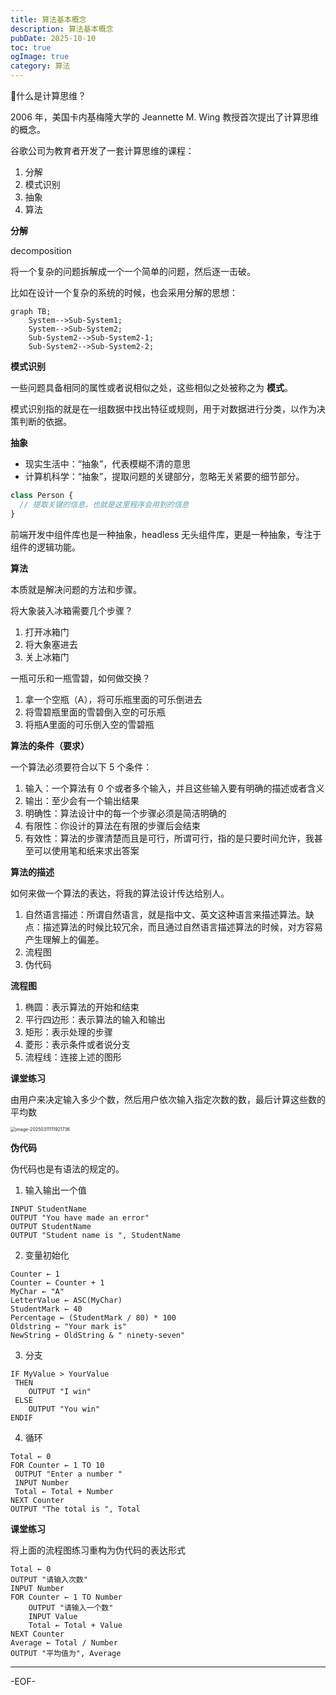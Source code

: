 ```yaml
---
title: 算法基本概念
description: 算法基本概念
pubDate: 2025-10-10
toc: true
ogImage: true
category: 算法
---
```


🙋什么是计算思维？

2006 年，美国卡内基梅隆大学的 Jeannette M. Wing 教授首次提出了计算思维的概念。

谷歌公司为教育者开发了一套计算思维的课程：

1. 分解
2. 模式识别
3. 抽象
4. 算法

**分解**

decomposition

将一个复杂的问题拆解成一个一个简单的问题，然后逐一击破。

比如在设计一个复杂的系统的时候，也会采用分解的思想：

```mermaid
graph TB;
    System-->Sub-System1;
    System-->Sub-System2;
    Sub-System2-->Sub-System2-1;
    Sub-System2-->Sub-System2-2;
```

**模式识别**

一些问题具备相同的属性或者说相似之处，这些相似之处被称之为 **模式**。

模式识别指的就是在一组数据中找出特征或规则，用于对数据进行分类，以作为决策判断的依据。

**抽象**

- 现实生活中：“抽象”，代表模糊不清的意思
- 计算机科学：“抽象”，提取问题的关键部分，忽略无关紧要的细节部分。

```js
class Person {
  // 提取关键的信息，也就是这里程序会用到的信息
}
```

前端开发中组件库也是一种抽象，headless 无头组件库，更是一种抽象，专注于组件的逻辑功能。

**算法**

本质就是解决问题的方法和步骤。

将大象装入冰箱需要几个步骤？

1. 打开冰箱门
2. 将大象塞进去
3. 关上冰箱门

一瓶可乐和一瓶雪碧，如何做交换？

1. 拿一个空瓶（A），将可乐瓶里面的可乐倒进去
2. 将雪碧瓶里面的雪碧倒入空的可乐瓶
3. 将瓶A里面的可乐倒入空的雪碧瓶

**算法的条件（要求）**

一个算法必须要符合以下 5 个条件：

1. 输入：一个算法有 0 个或者多个输入，并且这些输入要有明确的描述或者含义
2. 输出：至少会有一个输出结果
3. 明确性：算法设计中的每一个步骤必须是简洁明确的
4. 有限性：你设计的算法在有限的步骤后会结束
5. 有效性：算法的步骤清楚而且是可行，所谓可行，指的是只要时间允许，我甚至可以使用笔和纸来求出答案

**算法的描述**

如何来做一个算法的表达，将我的算法设计传达给别人。

1. 自然语言描述：所谓自然语言，就是指中文、英文这种语言来描述算法。缺点：描述算法的时候比较冗余，而且通过自然语言描述算法的时候，对方容易产生理解上的偏差。
2. 流程图
3. 伪代码

**流程图**

1. 椭圆：表示算法的开始和结束
2. 平行四边形：表示算法的输入和输出
3. 矩形：表示处理的步骤
4. 菱形：表示条件或者说分支
5. 流程线：连接上述的图形

**课堂练习**

由用户来决定输入多少个数，然后用户依次输入指定次数的数，最后计算这些数的平均数

<img
  src="https://xiejie-typora.oss-cn-chengdu.aliyuncs.com/2025-03-11-031922.png"
  alt="image-20250311111921736"
  style="zoom:50%;"
/>

**伪代码**

伪代码也是有语法的规定的。

1. 输入输出一个值

```pseudocode
INPUT StudentName
OUTPUT "You have made an error"
OUTPUT StudentName
OUTPUT "Student name is ", StudentName
```

2. 变量初始化

```pseudocode
Counter ← 1
Counter ← Counter + 1
MyChar ← "A"
LetterValue ← ASC(MyChar)
StudentMark ← 40
Percentage ← (StudentMark / 80) * 100
Oldstring ← "Your mark is"
NewString ← OldString & " ninety-seven"
```

3. 分支

```pseudocode
IF MyValue > YourValue
 THEN
 	OUTPUT "I win"
 ELSE
 	OUTPUT "You win"
ENDIF
```

4. 循环

```pseudocode
Total ← 0
FOR Counter ← 1 TO 10
 OUTPUT "Enter a number "
 INPUT Number
 Total ← Total + Number
NEXT Counter
OUTPUT "The total is ", Total
```

**课堂练习**

将上面的流程图练习重构为伪代码的表达形式

```pseudocode
Total ← 0
OUTPUT "请输入次数"
INPUT Number
FOR Counter ← 1 TO Number
	OUTPUT "请输入一个数"
	INPUT Value
	Total ← Total + Value
NEXT Counter
Average ← Total / Number
OUTPUT "平均值为", Average
```

---

-EOF-
